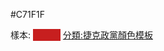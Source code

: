 <nowiki>#C71F1F</nowiki><noinclude>

樣本:
<span style="padding:1px 20px; background:#C71F1F">&nbsp;</span>
[[分類:捷克政黨顏色模板]]
</noinclude>